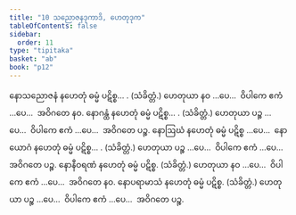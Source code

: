 ```yaml
---
title: "10 သညောဇနဒုကာဒိ, ဟေတုဒုက"
tableOfContents: false
sidebar:
  order: 11
type: "tipitaka"
basket: "ab"
book: "p12"
---
```



<DynamicBreadcrumb />

<Division number="25" book="p12" e="ch" v="40" p="166">

<Paragraph number="102" book="p12">
နောသညောဇနံ နဟေတုံ ဓမ္မံ ပဋိစ္စ… . (သံခိတ္တံ.)
</Paragraph>

<Paragraph number="103" book="p12">
ဟေတုယာ နဝ …ပေ…  ဝိပါကေ ဧကံ …ပေ…  အဝိဂတေ နဝ.
</Paragraph>

</Division>
<Division number="26" book="p12" e="ch" v="40" p="166">

<Paragraph number="104" book="p12">
နောဂန္ထံ နဟေတုံ ဓမ္မံ ပဋိစ္စ… . (သံခိတ္တံ.)
</Paragraph>

<Paragraph number="105" book="p12">
ဟေတုယာ ပဉ္စ …ပေ…  ဝိပါကေ ဧကံ …ပေ…  အဝိဂတေ ပဉ္စ.
</Paragraph>

</Division>
<Division number="27" book="p12" e="ch" v="40" p="167">

<Paragraph number="106" book="p12">
နောဩဃံ နဟေတုံ ဓမ္မံ ပဋိစ္စ …ပေ…  နောယောဂံ နဟေတုံ ဓမ္မံ ပဋိစ္စ… . (သံခိတ္တံ.)
</Paragraph>

<Paragraph number="107" book="p12">
ဟေတုယာ ပဉ္စ …ပေ…  ဝိပါကေ ဧကံ …ပေ…  အဝိဂတေ ပဉ္စ.
</Paragraph>

</Division>
<Division number="28" book="p12" e="ch" v="40" p="167">

<Paragraph number="108" book="p12">
နောနီဝရဏံ နဟေတုံ ဓမ္မံ ပဋိစ္စ. (သံခိတ္တံ.)
</Paragraph>

<Paragraph number="109" book="p12">
ဟေတုယာ နဝ …ပေ…  ဝိပါကေ ဧကံ …ပေ…  အဝိဂတေ နဝ.
</Paragraph>

</Division>
<Division number="29" book="p12" e="ch" v="40" p="167">

<Paragraph number="110" book="p12">
နောပရာမာသံ နဟေတုံ ဓမ္မံ ပဋိစ္စ. (သံခိတ္တံ.)
</Paragraph>

<Paragraph number="111" book="p12">
ဟေတုယာ ပဉ္စ …ပေ…  ဝိပါကေ ဧကံ …ပေ…  အဝိဂတေ ပဉ္စ.
</Paragraph>
</Division>